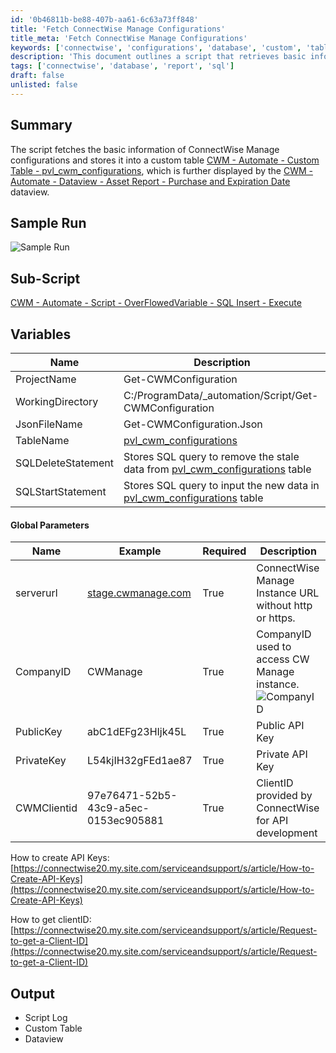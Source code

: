 ```yaml
---
id: '0b46811b-be88-407b-aa61-6c63a73ff848'
title: 'Fetch ConnectWise Manage Configurations'
title_meta: 'Fetch ConnectWise Manage Configurations'
keywords: ['connectwise', 'configurations', 'database', 'custom', 'table', 'dataview', 'sql', 'api']
description: 'This document outlines a script that retrieves basic information from ConnectWise Manage configurations and stores it in a custom database table. It also details the necessary variables, global parameters, and provides links for creating API keys and obtaining client IDs.'
tags: ['connectwise', 'database', 'report', 'sql']
draft: false
unlisted: false
---
```

## Summary

The script fetches the basic information of ConnectWise Manage configurations and stores it into a custom table [CWM - Automate - Custom Table - pvl_cwm_configurations](https://proval.itglue.com/DOC-5078775-13403881), which is further displayed by the [CWM - Automate - Dataview - Asset Report - Purchase and Expiration Date](https://proval.itglue.com/DOC-5078775-13403823) dataview.

## Sample Run

![Sample Run](../../../static/img/Get-CWM-Configurations---Active-And-Managed-Only/image_1.png)

## Sub-Script

[CWM - Automate - Script - OverFlowedVariable - SQL Insert - Execute](https://proval.itglue.com/DOC-5078775-10546355)

## Variables

| Name                | Description                                                                                      |
|---------------------|--------------------------------------------------------------------------------------------------|
| ProjectName         | Get-CWMConfiguration                                                                             |
| WorkingDirectory     | C:/ProgramData/_automation/Script/Get-CWMConfiguration                                          |
| JsonFileName        | Get-CWMConfiguration.Json                                                                        |
| TableName           | [pvl_cwm_configurations](https://proval.itglue.com/DOC-5078775-13403881)                      |
| SQLDeleteStatement   | Stores SQL query to remove the stale data from [pvl_cwm_configurations](https://proval.itglue.com/DOC-5078775-13403881) table |
| SQLStartStatement    | Stores SQL query to input the new data in [pvl_cwm_configurations](https://proval.itglue.com/DOC-5078775-13403881) table |

#### Global Parameters

| Name          | Example                                         | Required | Description                                                                                      |
|---------------|-------------------------------------------------|----------|--------------------------------------------------------------------------------------------------|
| serverurl     | [stage.cwmanage.com](http://stage.cwmanage.com) | True     | ConnectWise Manage Instance URL without http or https.                                          |
| CompanyID     | CWManage                                       | True     | CompanyID used to access CW Manage instance. ![CompanyID](../../../static/img/Get-CWM-Configurations---Active-And-Managed-Only/image_2.png) |
| PublicKey     | abC1dEFg23HIjk45L                             | True     | Public API Key                                                                                   |
| PrivateKey    | L54kjIH32gFEd1ae87                            | True     | Private API Key                                                                                  |
| CWMClientid   | 97e76471-52b5-43c9-a5ec-0153ec905881         | True     | ClientID provided by ConnectWise for API development                                             |

How to create API Keys: [https://connectwise20.my.site.com/serviceandsupport/s/article/How-to-Create-API-Keys](https://connectwise20.my.site.com/serviceandsupport/s/article/How-to-Create-API-Keys)

How to get clientID: [https://connectwise20.my.site.com/serviceandsupport/s/article/Request-to-get-a-Client-ID](https://connectwise20.my.site.com/serviceandsupport/s/article/Request-to-get-a-Client-ID)

## Output

- Script Log
- Custom Table
- Dataview











